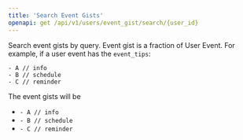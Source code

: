 ```yaml
---
title: 'Search Event Gists'
openapi: get /api/v1/users/event_gist/search/{user_id}
---
```

Search event gists by query.
Event gist is a fraction of User Event. For example, if a user event has the `event_tips`:
```
- A // info
- B // schedule
- C // reminder
```
The event gists will be 
- `- A // info`
- `- B // schedule`
- `- C // reminder`

